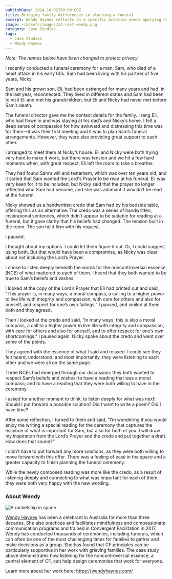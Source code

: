 ```yaml
---
publishDate: 2024-10-02T00:00:00Z
title: Bridging family differences in planning a funeral
excerpt: Wendy Haynes reflects on a specific occasion where applying Convergent Faciltation principles supported her work with a grieving family. 
image: ~/assets/images/at-rest-wendy.png
category: Case Studies
tags:
  - Case Studies
  - Wendy Haynes
---
```



*Note: The names below have been changed to protect privacy.*

I recently conducted a funeral ceremony for a man, Sam, who died of a heart attack in his early 60s. Sam had been living with his partner of five years, Nicky. 

Sam and his grown son, Eli, had been estranged for many years and had, in the last year, reconnected. They lived in different states and Sam had been to visit Eli and met his grandchildren, but Eli and Nicky had never met before Sam’s death.

The funeral director gave me the contact details for the family. I rang Eli, who had flown in and was staying at his dad’s and Nicky’s home. I felt a deep sense of compassion for how awkward and distressing this time was for them—it was their first meeting and it was to plan Sam’s funeral arrangements. However, they were also providing great support to each other.

I arranged to meet them at Nicky’s house. Eli and Nicky were both trying very hard to make it work, but there was tension and we hit a few hard moments when, with great respect, Eli left the room to take a breather. 

They had found Sam’s will and testament, which was over ten years old, and it stated that Sam wanted the Lord's Prayer to be read at his funeral. Eli was very keen for it to be included, but Nicky said that the prayer no longer reflected who Sam had become, and she was adamant it wouldn’t be read at the funeral.

Nicky showed us a handwritten credo that Sam had by his bedside table, offering this as an alternative. The credo was a series of handwritten, inspirational sentences, which didn’t appear to be suitable for reading at a funeral, but it gave clarity that his beliefs had changed. The tension built in the room. The son held firm with his request. 

I paused.

I thought about my options. I could let them figure it out. Or, I could suggest using both. But that would have been a compromise, as Nicky was clear about not including the Lord’s Prayer. 

I chose to listen deeply beneath the words for the noncontroversial essence (NCE) of what mattered to each of them. I heard that they both wanted to be true to Sam’s beliefs and wishes. 

I looked at the copy of the Lord’s Prayer that Eli had printed out and said, “This prayer is, in many ways, a moral compass, a calling to a higher power to live life with integrity and compassion, with care for others and also for oneself, and respect for one’s own failings.” I paused, and smiled at them both and they agreed.

Then I looked at the credo and said, “In many ways, this is also a moral compass, a call to a higher power to live life with integrity and compassion, with care for others and also for oneself, and to offer respect for one’s own shortcomings.” I paused again. Nicky spoke about the credo and went over some of the points. 

They agreed with the essence of what I said and relaxed. I could see they felt heard, understood, and most importantly, they were listening to each other and we were all on the same page.

Three NCEs had emerged through our discussion: they both wanted to respect Sam’s beliefs and wishes; to have a reading that was a moral compass; and to have a reading that they were both willing to have in the ceremony.

I asked for another moment to think, to listen deeply for what was next\! Should I put forward a possible solution? Did I want to write a poem? Did I have time? 

After some reflection, I turned to them and said, “I’m wondering if you would enjoy me writing a special reading for the ceremony that captures the essence of what is important for Sam, but also for both of you. I will draw my inspiration from the Lord’s Prayer and the credo and put together a draft. How does that sound?”

I didn’t have to put forward any more solutions, as they were both willing to move forward with this offer. There was a feeling of ease in the space and a greater capacity to finish planning the funeral ceremony.

While the newly composed reading was more like the credo, as a result of listening deeply and connecting to what was important for each of them, they were both very happy with the new wording.




### About Wendy

![A rocketship in space](~/assets/images/wendy-haynes.jpg)

[Wendy Haynes](#about-wendy) has been a celebrant in Australia for more than three decades. She also practices and facilitates mindfulness and compassionate communication programs and trained in Convergent Facilitation in 2017. Wendy has conducted thousands of ceremonies, including funerals, which can often be one of the most challenging times for families to gather and make decisions as a group. She has found that CF principles can be particularly supportive in her work with grieving families. The case study above demonstrates how listening for the noncontroversial essence, a central element of CF, can help design ceremonies that work for everyone.

Learn more about her work here: https://wendyhaynes.com/
